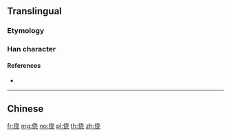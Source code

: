 {{also|僥}}
==Translingual==

===Etymology===
{{Han simp|僥|f=堯|t=尧}}

===Han character===
{{Han char|rn=9|rad=人|as=06|sn=8|four=|canj=OJPU|ids=⿰亻尧}}

====References====
* {{Han ref|kx=0102.291|hdz=10147.030|uh=4FA5|ud=20389}}

----

==Chinese==
{{zh-see|僥}}

[[fr:侥]]
[[mg:侥]]
[[no:侥]]
[[pl:侥]]
[[th:侥]]
[[zh:侥]]
